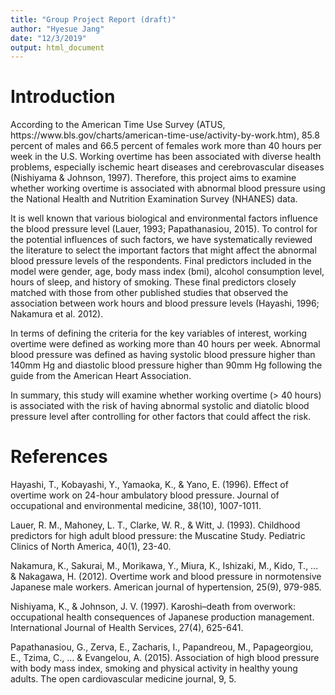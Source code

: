 ```yaml
---
title: "Group Project Report (draft)"
author: "Hyesue Jang"
date: "12/3/2019"
output: html_document
---
```


# Introduction

According to the American Time Use Survey (ATUS, https://www.bls.gov/charts/american-time-use/activity-by-work.htm), 85.8 percent of males and 66.5 percent of females work more than 40 hours per week in the U.S. Working overtime has been associated with diverse health problems, especially ischemic heart diseases and cerebrovascular diseases (Nishiyama & Johnson, 1997). Therefore, this project aims to examine whether working overtime is associated with abnormal blood pressure using the National Health and Nutrition Examination Survey (NHANES) data.

It is well known that various biological and environmental factors influence the blood pressure level (Lauer, 1993; Papathanasiou, 2015). To control for the potential influences of such factors, we have systematically reviewed the literature to select the important factors that might affect the abnormal blood pressure levels of the respondents. Final predictors included in the model were gender, age, body mass index (bmi), alcohol consumption level, hours of sleep, and history of smoking. These final predictors closely matched with those from other published studies that observed the association between work hours and blood pressure levels  (Hayashi, 1996; Nakamura et al. 2012).

In terms of defining the criteria for the key variables of interest, working overtime were defined as working more than 40 hours per week. Abnormal blood pressure was defined as having systolic blood pressure higher than 140mm Hg and diastolic blood pressure higher than 90mm Hg following the guide from the American Heart Association. 

In summary, this study will examine whether working overtime (> 40 hours) is associated with the risk of having abnormal systolic and diatolic blood pressure level after controlling for other factors that could affect the risk.

# References

Hayashi, T., Kobayashi, Y., Yamaoka, K., & Yano, E. (1996). Effect of overtime work on 24-hour ambulatory blood pressure. Journal of occupational and environmental medicine, 38(10), 1007-1011.

Lauer, R. M., Mahoney, L. T., Clarke, W. R., & Witt, J. (1993). Childhood predictors for high adult blood pressure: the Muscatine Study. Pediatric Clinics of North America, 40(1), 23-40.

Nakamura, K., Sakurai, M., Morikawa, Y., Miura, K., Ishizaki, M., Kido, T., ... & Nakagawa, H. (2012). Overtime work and blood pressure in normotensive Japanese male workers. American journal of hypertension, 25(9), 979-985.

Nishiyama, K., & Johnson, J. V. (1997). Karoshi--death from overwork: occupational health consequences of Japanese production management. International Journal of Health Services, 27(4), 625-641.

Papathanasiou, G., Zerva, E., Zacharis, I., Papandreou, M., Papageorgiou, E., Tzima, C., ... & Evangelou, A. (2015). Association of high blood pressure with body mass index, smoking and physical activity in healthy young adults. The open cardiovascular medicine journal, 9, 5.